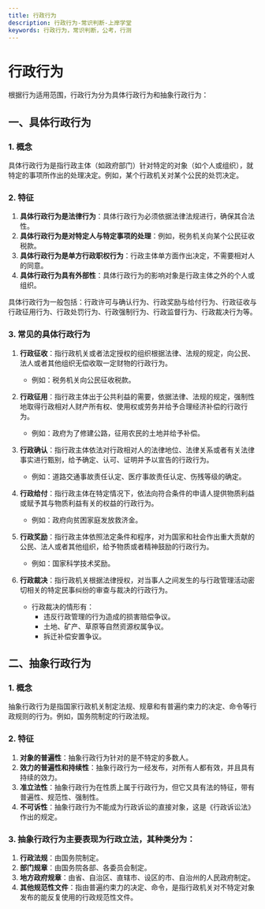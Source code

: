 ```yaml
---
title: 行政行为
description: 行政行为-常识判断-上岸学堂
keywords: 行政行为，常识判断，公考，行测
---
```


# 行政行为

根据行为适用范围，行政行为分为具体行政行为和抽象行政行为：

## 一、具体行政行为

### 1. 概念
具体行政行为是指行政主体（如政府部门）针对特定的对象（如个人或组织），就特定的事项所作出的处理决定。例如，某个行政机关对某个公民的处罚决定。

### 2. 特征
1. **具体行政行为是法律行为**：具体行政行为必须依据法律法规进行，确保其合法性。
2. **具体行政行为是对特定人与特定事项的处理**：例如，税务机关向某个公民征收税款。
3. **具体行政行为是单方行政职权行为**：行政主体单方面作出决定，不需要相对人的同意。
4. **具体行政行为具有外部性**：具体行政行为的影响对象是行政主体之外的个人或组织。

具体行政行为一般包括：行政许可与确认行为、行政奖励与给付行为、行政征收与行政征用行为、行政处罚行为、行政强制行为、行政监督行为、行政裁决行为等。

### 3. 常见的具体行政行为
1. **行政征收**：指行政机关或者法定授权的组织根据法律、法规的规定，向公民、法人或者其他组织无偿收取一定财物的行政行为。
   - 例如：税务机关向公民征收税款。

2. **行政征用**：指行政主体出于公共利益的需要，依据法律、法规的规定，强制性地取得行政相对人财产所有权、使用权或劳务并给予合理经济补偿的行政行为。
   - 例如：政府为了修建公路，征用农民的土地并给予补偿。

3. **行政确认**：指行政主体依法对行政相对人的法律地位、法律关系或者有关法律事实进行甄别，给予确定、认可、证明并予以宣告的行政行为。
   - 例如：道路交通事故责任认定、医疗事故责任认定、伤残等级的确定。

4. **行政给付**：指行政主体在特定情况下，依法向符合条件的申请人提供物质利益或赋予其与物质利益有关的权益的行政行为。
   - 例如：政府向贫困家庭发放救济金。

5. **行政奖励**：指行政主体依照法定条件和程序，对为国家和社会作出重大贡献的公民、法人或者其他组织，给予物质或者精神鼓励的行政行为。
   - 例如：国家科学技术奖励。

6. **行政裁决**：指行政机关根据法律授权，对当事人之间发生的与行政管理活动密切相关的特定民事纠纷的审查与裁决的行政行为。
   - 行政裁决的情形有：
     - 违反行政管理的行为造成的损害赔偿争议。
     - 土地、矿产、草原等自然资源权属争议。
     - 拆迁补偿安置争议。

## 二、抽象行政行为

### 1. 概念
抽象行政行为是指国家行政机关制定法规、规章和有普遍约束力的决定、命令等行政规则的行为。例如，国务院制定的行政法规。

### 2. 特征
1. **对象的普遍性**：抽象行政行为针对的是不特定的多数人。
2. **效力的普遍性和持续性**：抽象行政行为一经发布，对所有人都有效，并且具有持续的效力。
3. **准立法性**：抽象行政行为在性质上属于行政行为，但它又具有法的特征，带有普遍性、规范性、强制性。
4. **不可诉性**：抽象行政行为不能成为行政诉讼的直接对象，这是《行政诉讼法》作出的规定。

### 3. 抽象行政行为主要表现为行政立法，其种类分为：
1. **行政法规**：由国务院制定。
2. **部门规章**：由国务院各部、各委员会制定。
3. **地方政府规章**：由省、自治区、直辖市、设区的市、自治州的人民政府制定。
4. **其他规范性文件**：指由普遍约束力的决定、命令，是指行政机关对不特定对象发布的能反复使用的行政规范性文件。
